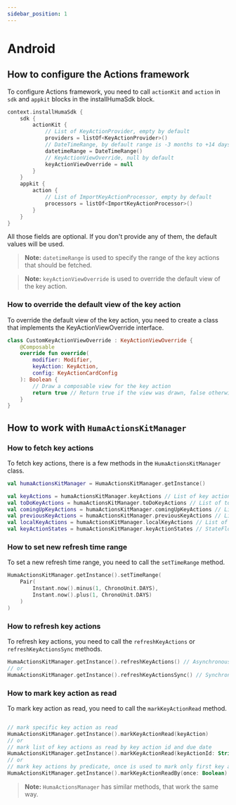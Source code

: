 ```yaml
---
sidebar_position: 1
---
```


# Android

## How to configure the Actions framework

To configure Actions framework, you need to call `actionKit` and `action` in `sdk` and `appkit`
blocks in the installHumaSdk block.

```kotlin
context.installHumaSdk {
    sdk {
        actionKit {
            // List of KeyActionProvider, empty by default
            providers = listOf<KeyActionProvider>()
            // DateTimeRange, by default range is -3 months to +14 days from today
            datetimeRange = DateTimeRange()
            // KeyActionViewOverride, null by default
            keyActionViewOverride = null 
        }
    }
    appkit {
        action {
            // List of ImportKeyActionProcessor, empty by default
            processors = listOf<ImportKeyActionProcessor>() 
        }
    }
}
```

All those fields are optional. If you don't provide any of them, the default values will be used.

> **Note:** `datetimeRange` is used to specify the range of the key actions that should be fetched.

> **Note:** `keyActionViewOverride` is used to override the default view of the key action.

### How to override the default view of the key action

To override the default view of the key action, you need to create a class that implements the
KeyActionViewOverride interface.

```kotlin
class CustomKeyActionViewOverride : KeyActionViewOverride {
    @Composable
    override fun override(
        modifier: Modifier,
        keyAction: KeyAction,
        config: KeyActionCardConfig
    ): Boolean {
        // Draw a composable view for the key action
        return true // Return true if the view was drawn, false otherwise. If false, the default view specified in the KeyAction will be used.
    }
}
```

## How to work with `HumaActionsKitManager`

### How to fetch key actions

To fetch key actions, there is a few methods in the `HumaActionsKitManager` class.

```kotlin
val humaActionsKitManager = HumaActionsKitManager.getInstance()

val keyActions = humaActionsKitManager.keyActions // List of key actions
val toDoKeyActions = humaActionsKitManager.toDoKeyActions // List of to-do key actions
val comingUpKeyActions = humaActionsKitManager.comingUpKeyActions // List of coming up key actions
val previousKeyActions = humaActionsKitManager.previousKeyActions // List of previous key actions
val localKeyActions = humaActionsKitManager.localKeyActions // List of local key actions
val keyActionStates = humaActionsKitManager.keyActionStates // StateFlow<List> of key actions
```

### How to set new refresh time range

To set a new refresh time range, you need to call the `setTimeRange` method.

```kotlin
HumaActionsKitManager.getInstance().setTimeRange(
    Pair(
        Instant.now().minus(1, ChronoUnit.DAYS),
        Instant.now().plus(1, ChronoUnit.DAYS)
    )
)
```

### How to refresh key actions

To refresh key actions, you need to call the `refreshKeyActions` or `refreshKeyActionsSync` methods.

```kotlin
HumaActionsKitManager.getInstance().refreshKeyActions() // Asynchronous
// or
HumaActionsKitManager.getInstance().refreshKeyActionsSync() // Synchronous (suspend function)
```

### How to mark key action as read

To mark key action as read, you need to call the `markKeyActionRead` method.

```kotlin

// mark specific key action as read
HumaActionsKitManager.getInstance().markKeyActionRead(keyAction)
// or
// mark list of key actions as read by key action id and due date
HumaActionsKitManager.getInstance().markKeyActionRead(keyActionId: String, dueDate: Instant?)
// or
// mark key actions by predicate, once is used to mark only first key action
HumaActionsKitManager.getInstance().markKeyActionReadBy(once: Boolean) { keyaction -> true / false } 
```
> **Note:** `HumaActionsManager` has similar methods, that work the same way.


